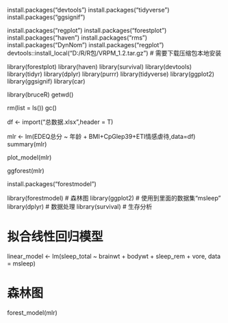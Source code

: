 install.packages("devtools")
install.packages("tidyverse")
install.packages("ggsignif")

install.packages("regplot")
install.packages("forestplot")
install.packages("haven")
install.packages("rms")
install.packages("DynNom")
install.packages("regplot")
devtools::install_local("D:/R/R包/VRPM_1.2.tar.gz") # 需要下载压缩包本地安装

library(forestplot)
library(haven)
library(survival)
library(devtools)
library(tidyr)
library(dplyr)
library(purrr)
library(tidyverse)
library(ggplot2)
library(ggsignif)
library(car)

library(bruceR)
getwd()

rm(list = ls())
gc()



df <- import("总数据.xlsx",header = T)

mlr <- lm(EDEQ总分 ~ 年龄 + BMI+CpGlep39+ETI情感虐待,data=df)   
summary(mlr)

plot_model(mlr)

ggforest(mlr)

install.packages("forestmodel")

library(forestmodel)   # 森林图
library(ggplot2)       # 使用到里面的数据集“msleep”
library(dplyr)         # 数据处理
library(survival)      # 生存分析


# 拟合线性回归模型
linear_model <- lm(sleep_total ~ brainwt + bodywt + sleep_rem + vore, data = msleep)

# 森林图
forest_model(mlr)

